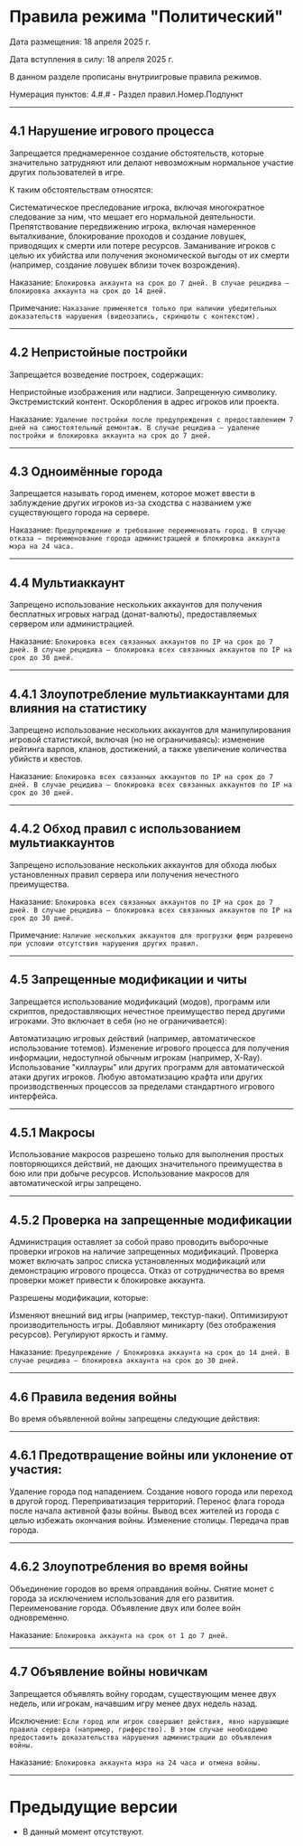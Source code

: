 # Правила режима "Политический"
Дата размещения: 18 апреля 2025 г.

Дата вступления в силу: 18 апреля 2025 г.

В данном разделе прописаны внутриигровые правила режимов.

Нумерация пунктов: 4.#.# - Раздел правил.Номер.Подпункт

--------

## 4.1 Нарушение игрового процесса
Запрещается преднамеренное создание обстоятельств, которые значительно затрудняют или делают невозможным нормальное участие других пользователей в игре. 

К таким обстоятельствам относятся:

Систематическое преследование игрока, включая многократное следование за ним, что мешает его нормальной деятельности.
Препятствование передвижению игрока, включая намеренное выталкивание, блокирование проходов и создание ловушек, приводящих к смерти или потере ресурсов.
Заманивание игроков с целью их убийства или получения экономической выгоды от их смерти (например, создание ловушек вблизи точек возрождения).

<Badge bgColor="#FF3333" textColor="#FFFFFF">Наказание</Badge>: ```Блокировка аккаунта на срок до 7 дней. В случае рецидива — блокировка аккаунта на срок до 14 дней.```

Примечание: ```Наказание применяется только при наличии убедительных доказательств нарушения (видеозапись, скриншоты с контекстом).```

--------

## 4.2 Непристойные постройки
Запрещается возведение построек, содержащих:

Непристойные изображения или надписи.
Запрещенную символику.
Экстремистский контент.
Оскорбления в адрес игроков или проекта.

<Badge bgColor="#FF3333" textColor="#FFFFFF">Наказание</Badge>: ```Удаление постройки после предупреждения с предоставлением 7 дней на самостоятельный демонтаж. В случае рецидива — удаление постройки и блокировка аккаунта на срок до 7 дней.```

--------

## 4.3 Одноимённые города
Запрещается называть город именем, которое может ввести в заблуждение других игроков из-за сходства с названием уже существующего города на сервере.

<Badge bgColor="#FF3333" textColor="#FFFFFF">Наказание</Badge>: ```Предупреждение и требование переименовать город. В случае отказа — переименование города администрацией и блокировка аккаунта мэра на 24 часа.```

--------

## 4.4 Мультиаккаунт
Запрещено использование нескольких аккаунтов для получения бесплатных игровых наград (донат-валюты), предоставляемых сервером или администрацией.

<Badge bgColor="#FF3333" textColor="#FFFFFF">Наказание</Badge>: ```Блокировка всех связанных аккаунтов по IP на срок до 7 дней. В случае рецидива — блокировка всех связанных аккаунтов по IP на срок до 30 дней.```

--------

## 4.4.1 Злоупотребление мультиаккаунтами для влияния на статистику
Запрещено использование нескольких аккаунтов для манипулирования игровой статистикой, включая (но не ограничиваясь): изменение рейтинга варпов, кланов, достижений, а также увеличение количества убийств и квестов.

<Badge bgColor="#FF3333" textColor="#FFFFFF">Наказание</Badge>: ```Блокировка всех связанных аккаунтов по IP на срок до 7 дней. В случае рецидива — блокировка всех связанных аккаунтов по IP на срок до 30 дней.```

--------

## 4.4.2 Обход правил с использованием мультиаккаунтов
Запрещено использование нескольких аккаунтов для обхода любых установленных правил сервера или получения нечестного преимущества.

<Badge bgColor="#FF3333" textColor="#FFFFFF">Наказание</Badge>: ```Блокировка всех связанных аккаунтов по IP на срок до 7 дней. В случае рецидива — блокировка всех связанных аккаунтов по IP на срок до 30 дней.```

Примечание: ```Наличие нескольких аккаунтов для прогрузки ферм разрешено при условии отсутствия нарушения других правил.```

--------

## 4.5 Запрещенные модификации и читы
Запрещается использование модификаций (модов), программ или скриптов, предоставляющих нечестное преимущество перед другими игроками. Это включает в себя (но не ограничивается):

Автоматизацию игровых действий (например, автоматическое использование тотемов).
Изменение игрового процесса для получения информации, недоступной обычным игрокам (например, X-Ray).
Использование "киллауры" или других программ для автоматической атаки других игроков.
Любую автоматизацию крафта или других производственных процессов за пределами стандартного игрового интерфейса.

--------

## 4.5.1 Макросы
Использование макросов разрешено только для выполнения простых повторяющихся действий, не дающих значительного преимущества в бою или при добыче ресурсов. Использование макросов для автоматической игры запрещено.

--------

## 4.5.2 Проверка на запрещенные модификации
Администрация оставляет за собой право проводить выборочные проверки игроков на наличие запрещенных модификаций. Проверка может включать запрос списка установленных модификаций или демонстрацию игрового процесса. Отказ от сотрудничества во время проверки может привести к блокировке аккаунта.

Разрешены модификации, которые:

Изменяют внешний вид игры (например, текстур-паки).
Оптимизируют производительность игры.
Добавляют миникарту (без отображения ресурсов).
Регулируют яркость и гамму.

<Badge bgColor="#FF3333" textColor="#FFFFFF">Наказание</Badge>: ```Предупреждение / Блокировка аккаунта на срок до 14 дней. В случае рецидива — блокировка аккаунта на срок до 30 дней.```

--------

## 4.6 Правила ведения войны

Во время объявленной войны запрещены следующие действия:

--------

## 4.6.1 Предотвращение войны или уклонение от участия:

Удаление города под нападением.
Создание нового города или переход в другой город.
Переприватизация территорий.
Перенос флага города после начала активной фазы войны.
Вывод всех жителей из города с целью избежать окончания войны.
Изменение столицы.
Передача прав города.

--------

## 4.6.2 Злоупотребления во время войны

Объединение городов во время оправдания войны.
Снятие монет с города за исключением использования для его развития.
Переименование города.
Объявление двух или более войн одновременно.

<Badge bgColor="#FF3333" textColor="#FFFFFF">Наказание</Badge>: ```Блокировка аккаунта на срок от 1 до 7 дней.```

--------

## 4.7 Объявление войны новичкам
Запрещается объявлять войну городам, существующим менее двух недель, или игрокам, начавшим игру менее двух недель назад.

Исключение: ```Если город или игрок совершают действия, явно нарушающие правила сервера (например, гриферство). В этом случае необходимо предоставить доказательства нарушения администрации до объявления войны.```

<Badge bgColor="#FF3333" textColor="#FFFFFF">Наказание</Badge>: ```Блокировка аккаунта мэра на 24 часа и отмена войны.```

--------
# Предыдущие версии

- В данный момент отсутствуют.

